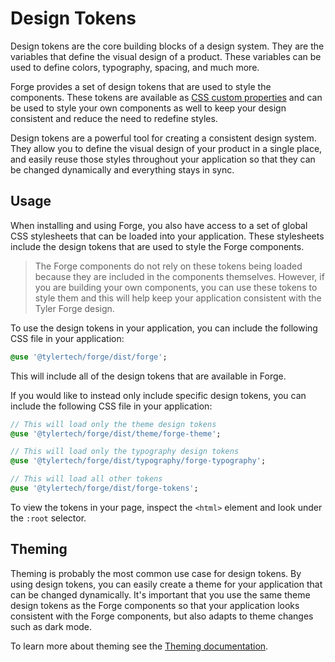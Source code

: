 
<Meta title="Design Tokens/Introduction" />

# Design Tokens

Design tokens are the core building blocks of a design system. They are the variables that define the visual design of a product. These variables can be used
to define colors, typography, spacing, and much more.

Forge provides a set of design tokens that are used to style the components. These tokens are available as [CSS custom properties][1] and can be used to style
your own components as well to keep your design consistent and reduce the need to redefine styles.

Design tokens are a powerful tool for creating a consistent design system. They allow you to define the visual design of your product in a single place, and
easily reuse those styles throughout your application so that they can be changed dynamically and everything stays in sync.

## Usage

When installing and using Forge, you also have access to a set of global CSS stylesheets that can be loaded into your application. These stylesheets include
the design tokens that are used to style the Forge components.

> The Forge components do not rely on these tokens being loaded because they are included in the components themselves. However, if you are building your own
> components, you can use these tokens to style them and this will help keep your application consistent with the Tyler Forge design.

To use the design tokens in your application, you can include the following CSS file in your application:

```sass
@use '@tylertech/forge/dist/forge';
```

This will include all of the design tokens that are available in Forge.

If you would like to instead only include specific design tokens, you can include the following CSS file in your application:

```sass
// This will load only the theme design tokens
@use '@tylertech/forge/dist/theme/forge-theme';

// This will load only the typography design tokens
@use '@tylertech/forge/dist/typography/forge-typography';

// This will load all other tokens
@use '@tylertech/forge/dist/forge-tokens';
```

To view the tokens in your page, inspect the `<html>` element and look under the `:root` selector.

## Theming

Theming is probably the most common use case for design tokens. By using design tokens, you can easily create a theme for your application that can be changed
dynamically. It's important that you use the same theme design tokens as the Forge components so that your application looks consistent with the Forge components,
but also adapts to theme changes such as dark mode.

To learn more about theming see the [Theming documentation](?path=/docs/getting-started-theming--docs).

[1]: https://developer.mozilla.org/en-US/docs/Web/CSS/Using_CSS_custom_properties
